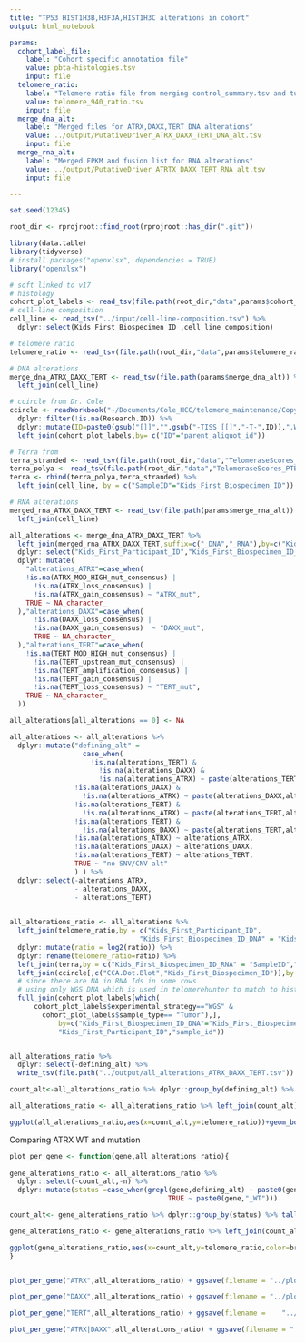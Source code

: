 ```yaml
---
title: "TP53 HIST1H3B,H3F3A,HIST1H3C alterations in cohort"
output: html_notebook

params:
  cohort_label_file:
    label: "Cohort specific annotation file"
    value: pbta-histologies.tsv
    input: file
  telomere_ratio:
    label: "Telomere ratio file from merging control_summary.tsv and tumor_summary.tsv"
    value: telomere_940_ratio.tsv
    input: file  
  merge_dna_alt:
    label: "Merged files for ATRX,DAXX,TERT DNA alterations"
    value: ../output/PutativeDriver_ATRX_DAXX_TERT_DNA_alt.tsv
    input: file 
  merge_rna_alt:
    label: "Merged FPKM and fusion list for RNA alterations"
    value: ../output/PutativeDriver_ATRTX_DAXX_TERT_RNA_alt.tsv
    input: file   

---
```


```r
set.seed(12345)

root_dir <- rprojroot::find_root(rprojroot::has_dir(".git"))

library(data.table)
library(tidyverse)
# install.packages("openxlsx", dependencies = TRUE)
library("openxlsx")

# soft linked to v17
# histology
cohort_plot_labels <- read_tsv(file.path(root_dir,"data",params$cohort_label_file)) 
# cell-line composition 
cell_line <- read_tsv("../input/cell-line-composition.tsv") %>% 
  dplyr::select(Kids_First_Biospecimen_ID ,cell_line_composition)

# telomere ratio
telomere_ratio <- read_tsv(file.path(root_dir,"data",params$telomere_ratio)) 

# DNA alterations
merge_dna_ATRX_DAXX_TERT <- read_tsv(file.path(params$merge_dna_alt)) %>%
  left_join(cell_line)

# ccircle from Dr. Cole
ccircle <- readWorkbook("~/Documents/Cole_HCC/telomere_maintenance/Copy of pHGG_CCA_061318.xlsx") %>%
  dplyr::filter(!is.na(Research.ID)) %>%
  dplyr::mutate(ID=paste0(gsub("[]]","",gsub("-TISS [[]","-T-",ID)),".WGS")) %>%
  left_join(cohort_plot_labels,by= c("ID"="parent_aliquot_id"))

# Terra from 
terra_stranded <- read_tsv(file.path(root_dir,"data","TelomeraseScores_PTBAStranded_FPKM.txt"))
terra_polya <- read_tsv(file.path(root_dir,"data","TelomeraseScores_PTBAPolya_FPKM.txt"))
terra <- rbind(terra_polya,terra_stranded) %>%
  left_join(cell_line, by = c("SampleID"="Kids_First_Biospecimen_ID"))

# RNA alterations
merged_rna_ATRX_DAXX_TERT <- read_tsv(file.path(params$merge_rna_alt))  %>%
  left_join(cell_line)


```


```r

all_alterations <- merge_dna_ATRX_DAXX_TERT %>%
  left_join(merged_rna_ATRX_DAXX_TERT,suffix=c("_DNA","_RNA"),by=c("Kids_First_Participant_ID","sample_id","cell_line_composition")) %>%
  dplyr::select("Kids_First_Participant_ID","Kids_First_Biospecimen_ID_DNA","Kids_First_Biospecimen_ID_RNA",everything()) %>%
  dplyr::mutate(
    "alterations_ATRX"=case_when(
    !is.na(ATRX_MOD_HIGH_mut_consensus) | 
      !is.na(ATRX_loss_consensus) |
      !is.na(ATRX_gain_consensus) ~ "ATRX_mut",
    TRUE ~ NA_character_
  ),"alterations_DAXX"=case_when(
      !is.na(DAXX_loss_consensus) |
      !is.na(DAXX_gain_consensus)  ~ "DAXX_mut",
      TRUE ~ NA_character_
  ),"alterations_TERT"=case_when(
    !is.na(TERT_MOD_HIGH_mut_consensus) | 
      !is.na(TERT_upstream_mut_consensus) |
      !is.na(TERT_amplification_consensus) | 
      !is.na(TERT_gain_consensus) |
      !is.na(TERT_loss_consensus) ~ "TERT_mut",
    TRUE ~ NA_character_
  )) 

```

```r


all_alterations[all_alterations == 0] <- NA

all_alterations <- all_alterations %>% 
  dplyr::mutate("defining_alt" = 
                  case_when(
                    !is.na(alterations_TERT) &
                      !is.na(alterations_DAXX) & 
                      !is.na(alterations_ATRX) ~ paste(alterations_TERT,alterations_DAXX,alterations_ATRX),
                !is.na(alterations_DAXX) & 
                  !is.na(alterations_ATRX) ~ paste(alterations_DAXX,alterations_ATRX),
                !is.na(alterations_TERT) & 
                  !is.na(alterations_ATRX) ~ paste(alterations_TERT,alterations_ATRX),
                !is.na(alterations_TERT) & 
                  !is.na(alterations_DAXX) ~ paste(alterations_TERT,alterations_DAXX),
                !is.na(alterations_ATRX) ~ alterations_ATRX,
                !is.na(alterations_DAXX) ~ alterations_DAXX,
                !is.na(alterations_TERT) ~ alterations_TERT,
                TRUE ~ "no SNV/CNV alt"
                ) ) %>%
  dplyr::select(-alterations_ATRX,
                - alterations_DAXX,
                - alterations_TERT)
                  
```


```r
all_alterations_ratio <- all_alterations %>%
  left_join(telomere_ratio,by = c("Kids_First_Participant_ID",
                                "Kids_First_Biospecimen_ID_DNA" = "Kids_First_Biospecimen_ID_tumor")) %>%
  dplyr::mutate(ratio = log2(ratio)) %>%
  dplyr::rename(telomere_ratio=ratio) %>%
  left_join(terra,by = c("Kids_First_Biospecimen_ID_RNA" = "SampleID","cell_line_composition")) %>%
  left_join(ccircle[,c("CCA.Dot.Blot","Kids_First_Biospecimen_ID")],by = c("Kids_First_Biospecimen_ID_DNA" = "Kids_First_Biospecimen_ID")) %>%
  # since there are NA in RNA Ids in some rows 
  # using only WGS DNA which is used in telomerehunter to match to histology
  full_join(cohort_plot_labels[which(
      cohort_plot_labels$experimental_strategy=="WGS" &
        cohort_plot_labels$sample_type== "Tumor"),],
            by=c("Kids_First_Biospecimen_ID_DNA"="Kids_First_Biospecimen_ID",
            "Kids_First_Participant_ID","sample_id")) 


all_alterations_ratio %>%
  dplyr::select(-defining_alt) %>%
  write_tsv(file.path("../output/all_alterations_ATRX_DAXX_TERT.tsv"))


```


```r

count_alt<-all_alterations_ratio %>% dplyr::group_by(defining_alt) %>% tally() %>% dplyr::mutate("count_alt"=paste0(defining_alt,"(",n,")"))

all_alterations_ratio <- all_alterations_ratio %>% left_join(count_alt)  

ggplot(all_alterations_ratio,aes(x=count_alt,y=telomere_ratio))+geom_boxplot()+geom_jitter(aes(color=broad_histology,alpha=0.001))+theme(axis.text.x = element_text(angle = 90))+ ggsave(filename = "../plots/all_alterations_ATRX_DAXX_TERT.png")
```


Comparing ATRX WT and mutation 
```r
plot_per_gene <- function(gene,all_alterations_ratio){
  
gene_alterations_ratio <- all_alterations_ratio %>%
  dplyr::select(-count_alt,-n) %>%
  dplyr::mutate(status =case_when(grepl(gene,defining_alt) ~ paste0(gene,"_mut"),
                                       TRUE ~ paste0(gene,"_WT"))) 

count_alt<- gene_alterations_ratio %>% dplyr::group_by(status) %>% tally() %>% dplyr::mutate("count_alt"=paste0(status,"(",n,")"))

gene_alterations_ratio <- gene_alterations_ratio %>% left_join(count_alt,by="status")  

ggplot(gene_alterations_ratio,aes(x=count_alt,y=telomere_ratio,color=broad_histology))+geom_boxplot()+theme(axis.text.x = element_text(angle = 90))
}


plot_per_gene("ATRX",all_alterations_ratio) + ggsave(filename = "../plots/all_alterations_ATRX.png",width = 12,height = 8)

plot_per_gene("DAXX",all_alterations_ratio) + ggsave(filename = "../plots/all_alterations_DAXX.png",width = 12, height = 8)

plot_per_gene("TERT",all_alterations_ratio) + ggsave(filename =    "../plots/all_alterations_TERT.png",width = 12, height = 8)

plot_per_gene("ATRX|DAXX",all_alterations_ratio) + ggsave(filename = "../plots/all_alterations_ATRX_or_DAXX.png",width = 12, height = 8)
```
